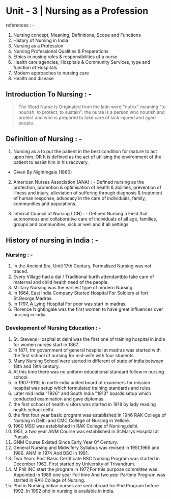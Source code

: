 # Unit - 3 | Nursing as a Profession

references : -
1. Nursing concept, Meaning, Definitions, Scope and Functions
2. History of Nursing in India
3. Nursing as a Profession
4. Nursing Professional Qualities & Preparations
5. Ethics in nusing roles & responsibilities of a nurse
6. Health care agencies, Hospitals & Community Services, type and function of Hospitals
7. Modern approaches to nursing care
8. Health and disease


## Introduction To Nursing : -
>The Word Nurse is Originated from the latin word "nutrix" meaning "to nourish, to protect, to sustain".
>the nurse is a person who nourish and protect and who is prepared to take care of sick injured and aged people.

## Definition of Nursing : -
1. Nursing as a to put the patient in the best condition for mature to act upon him.
              OR
It is defined as the act of utilising the environment of the patient to assist him in his recovery.
- Given By Nightingale (1860)

2. American Nurses Association (ANA) : -
Defined nursing as the protection, promotion & optimisation of health & abilities, prevention of illness and injury, alleviation of suffering through diagnosis & treatment of human response, advocacy in the care of individuals, family, communities and populations.

3. Internal Council of Nursing (ICN) : -
Defined Nursing a Field that autonomous and collaborative care of individuals of all age, families, groups and communities, sick or well and if all settings.

## History of nursing in India : -
### Nursing : -
1. In the Ancient Era, Until 17th Century, Formalised Nursing was not traced.
2. Every Village had a dai / Traditional burth attendantbto take care of maternal and child health need of the people.
3. Military Nursing was the earliest type of modern Nursing.
4. In 1664, East India Company Started Hospital For Soldiers at fort St.George,Madras.
5. In 1797, A Lying Hospital For poor was start in madras.
6. Florence Nightingale was the first women to have great influences over nursing in india.

### Development of Nursing Education : -
1. St. Stevens Hospital at delhi was the first one of training hospital in india for women nurses start in 1867.
2. In 1871, thr government of general hospital at madras was started with the first school of nursing for mid-wife with four students.
3. Many Nursing School were started in different of state of india between 18th and 19th century.
4. At this time there was no uniform educational standard follow in nursing school.
5. In 1907-1910, in north india united board of examiners for mission hospital was setup which formulated training standards and rules.
6. Later mid india "1926" and South India "1913" boards setup which conducted examination and gave diplomas.
7. the first school of health visitors was started in 1918 by lady reading health school delhi.
8. the first four year basic program was established in 1946 RAK College of Nursing in Delhi and CMC College of Nursing in Vellore.
9. 1960 MSC was established in RAK College of Nursing,delhi.
10. 1951, a two year ANM Course was established in St.Marys Hospital at Punjab.
11. GNM Course Existed Since Early Year Of Century.
12. General Nursing and Midwifery Syllabus was revised in 1951,1965 and 1986. ANM in 1974 And BSC in 1981.
13. Two Years Post Basic Certificate BSC Nursing Program was started in December 1962, First started by University of Trivandrum.
14. M.Phil INC start the program in 1977,For this purpose committee was Appointed.In 1986 one year Full time And two yesr Partime Program was started in RAK College of Nursing.
15. Phd in Nursing,Indian nurses are sent abroad for Phd Program before 1992. In 1992 phd in nursing is available in india.